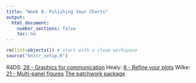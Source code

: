 ```yaml
---
title: "Week 8: Polishing Your Charts"
output:
  html_document:
    number_sections: false
    toc: no
---
```


```r
rm(list=objects()) # start with a clean workspace
source("knitr_setup.R")
```

R4DS: [28 - Graphics for communication](https://r4ds.had.co.nz/graphics-for-communication.html)
Healy: [8 - Refine your plots](http://socviz.co/refineplots.html#refineplots)
Wilke: [21 - Multi-panel figures](https://serialmentor.com/dataviz/multi-panel-figures.html)
[The patchwork package](https://patchwork.data-imaginist.com/articles/patchwork.html)
